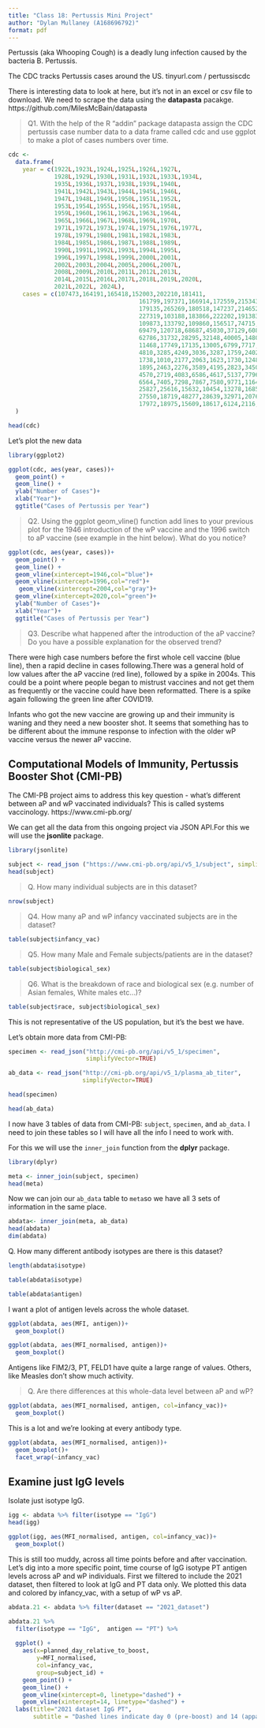 ```yaml
--- 
title: "Class 18: Pertussis Mini Project"
author: "Dylan Mullaney (A168696792)"
format: pdf 
---
```


Pertussis (aka Whooping Cough) is a deadly lung infection caused by the bacteria B. Pertussis.

The CDC tracks Pertussis cases around the US.
tinyurl.com / pertussiscdc

There is interesting data to look at here, but it's not in an excel or csv file to download. We need to scrape the data using the **datapasta** pacakge. https://github.com/MilesMcBain/datapasta

> Q1. With the help of the R “addin” package datapasta assign the CDC pertussis case number data to a data frame called cdc and use ggplot to make a plot of cases numbers over time.

```r
cdc <-
  data.frame(
    year = c(1922L,1923L,1924L,1925L,1926L,1927L,
             1928L,1929L,1930L,1931L,1932L,1933L,1934L,
             1935L,1936L,1937L,1938L,1939L,1940L,
             1941L,1942L,1943L,1944L,1945L,1946L,
             1947L,1948L,1949L,1950L,1951L,1952L,
             1953L,1954L,1955L,1956L,1957L,1958L,
             1959L,1960L,1961L,1962L,1963L,1964L,
             1965L,1966L,1967L,1968L,1969L,1970L,
             1971L,1972L,1973L,1974L,1975L,1976L,1977L,
             1978L,1979L,1980L,1981L,1982L,1983L,
             1984L,1985L,1986L,1987L,1988L,1989L,
             1990L,1991L,1992L,1993L,1994L,1995L,
             1996L,1997L,1998L,1999L,2000L,2001L,
             2002L,2003L,2004L,2005L,2006L,2007L,
             2008L,2009L,2010L,2011L,2012L,2013L,
             2014L,2015L,2016L,2017L,2018L,2019L,2020L,
             2021L,2022L, 2024L),
    cases = c(107473,164191,165418,152003,202210,181411,
                                     161799,197371,166914,172559,215343,
                                     179135,265269,180518,147237,214652,
                                     227319,103188,183866,222202,191383,191890,
                                     109873,133792,109860,156517,74715,
                                     69479,120718,68687,45030,37129,60886,
                                     62786,31732,28295,32148,40005,14809,
                                     11468,17749,17135,13005,6799,7717,9718,
                                     4810,3285,4249,3036,3287,1759,2402,
                                     1738,1010,2177,2063,1623,1730,1248,
                                     1895,2463,2276,3589,4195,2823,3450,4157,
                                     4570,2719,4083,6586,4617,5137,7796,
                                     6564,7405,7298,7867,7580,9771,11647,
                                     25827,25616,15632,10454,13278,16858,
                                     27550,18719,48277,28639,32971,20762,
                                     17972,18975,15609,18617,6124,2116,3044, 35493)
  )
```

```r
head(cdc)
```


Let's plot the new data
```r
library(ggplot2)

ggplot(cdc, aes(year, cases))+
  geom_point() +
  geom_line() +
  ylab("Number of Cases")+
  xlab("Year")+
  ggtitle("Cases of Pertussis per Year") 
```


> Q2. Using the ggplot geom_vline() function add lines to your previous plot for the 1946 introduction of the wP vaccine and the 1996 switch to aP vaccine (see example in the hint below). What do you notice?

```r
ggplot(cdc, aes(year, cases))+
  geom_point() +
  geom_line() +
  geom_vline(xintercept=1946,col="blue")+
  geom_vline(xintercept=1996,col="red")+
   geom_vline(xintercept=2004,col="gray")+
  geom_vline(xintercept=2020,col="green")+
  ylab("Number of Cases")+
  xlab("Year")+
  ggtitle("Cases of Pertussis per Year") 
```

> Q3. Describe what happened after the introduction of the aP vaccine? Do you have a possible explanation for the observed trend?

There were high case numbers before the first whole cell vaccine (blue line), then a rapid decline in cases following.There was a general hold of low values after the aP vaccine (red line), followed by a spike in 2004s. This could be a point where people began to mistrust vaccines and not get them as frequently or the vaccine could have been reformatted. There is a spike again following the green line after COVID19. 

Infants who got the new vaccine are growing up and their immunity is waning and they need a new booster shot. It seems that something has to be different about the immune response to infection with the older wP vaccine versus the newer aP vaccine. 


## Computational Models of Immunity, Pertussis Booster Shot (CMI-PB)

The CMI-PB project aims to address this key question - what's different between aP and wP vaccinated individuals? This is called systems vaccinology. https://www.cmi-pb.org/

We can get all the data from this ongoing project via JSON API.For this we will use the **jsonlite** package.

```r
library(jsonlite)

subject <- read_json ("https://www.cmi-pb.org/api/v5_1/subject", simplifyVector = TRUE) 
head(subject)
```

> Q. How many individual subjects are in this dataset?

```r
nrow(subject)
```

> Q4. How many aP and wP infancy vaccinated subjects are in the dataset?

```r
table(subject$infancy_vac)
```

> Q5. How many Male and Female subjects/patients are in the dataset?

```r
table(subject$biological_sex)
```

> Q6. What is the breakdown of race and biological sex (e.g. number of Asian females, White males etc…)?

```r
table(subject$race, subject$biological_sex)
```

This is not representative of the US population, but it's the best we have.

Let's obtain more data from CMI-PB:

```r
specimen <- read_json("http://cmi-pb.org/api/v5_1/specimen", 
                      simplifyVector=TRUE)

ab_data <- read_json("http://cmi-pb.org/api/v5_1/plasma_ab_titer", 
                     simplifyVector=TRUE)
```

```r
head(specimen)
```

```r
head(ab_data)
```

I now have 3 tables of data from CMI-PB: `subject`, `specimen`, and `ab_data`. I need to join these tables so I will have all the info I need to work with.  

For this we will use the `inner_join` function from the **dplyr** package.

```r
library(dplyr)

meta <- inner_join(subject, specimen)
head(meta)
```

Now we can join our `ab_data` table to `meta`so we have all 3 sets of information in the same place. 

```r
abdata<- inner_join(meta, ab_data)
head(abdata)
dim(abdata)
```

Q. How many different antibody isotypes are there is this dataset?

```r
length(abdata$isotype)
```

```r
table(abdata$isotype)
```

```r
table(abdata$antigen)
```

I want a plot of antigen levels across the whole dataset. 

```r
ggplot(abdata, aes(MFI, antigen))+
  geom_boxplot()
```

```r
ggplot(abdata, aes(MFI_normalised, antigen))+
  geom_boxplot()
```

Antigens like FIM2/3, PT, FELD1 have quite a large range of values. Others, like Measles don't show much activity. 

> Q. Are there differences at this whole-data level between aP and wP?

```r
ggplot(abdata, aes(MFI_normalised, antigen, col=infancy_vac))+
  geom_boxplot()
```

This is a lot and we're looking at every antibody type. 

```r
ggplot(abdata, aes(MFI_normalised, antigen))+
  geom_boxplot()+
  facet_wrap(~infancy_vac)
```

## Examine just IgG levels

Isolate just isotype IgG.

```r
igg <- abdata %>% filter(isotype == "IgG")
head(igg)
```

```r
ggplot(igg, aes(MFI_normalised, antigen, col=infancy_vac))+
  geom_boxplot()
```

This is still too muddy, across all time points before and after vaccination. Let's dig into a more specific point, time course of IgG isotype PT antigen levels across aP and wP individuals. First we filtered to include the 2021 dataset, then filtered to look at IgG and PT data only. We plotted this data and colored by infancy_vac, with a setup of wP vs aP. 

```r
abdata.21 <- abdata %>% filter(dataset == "2021_dataset")

abdata.21 %>% 
  filter(isotype == "IgG",  antigen == "PT") %>%
  
  ggplot() +
    aes(x=planned_day_relative_to_boost,
        y=MFI_normalised,
        col=infancy_vac,
        group=subject_id) +
    geom_point() +
    geom_line() +
    geom_vline(xintercept=0, linetype="dashed") +
    geom_vline(xintercept=14, linetype="dashed") +
  labs(title="2021 dataset IgG PT",
       subtitle = "Dashed lines indicate day 0 (pre-boost) and 14 (apparent peak levels)")
```

